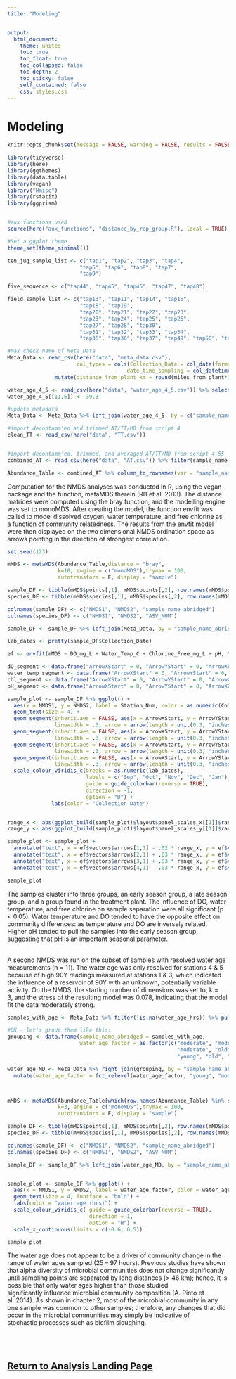 ```yaml
---
title: "Modeling"


output:
  html_document:
    theme: united
    toc: true
    toc_float: true
    toc_collapsed: false
    toc_depth: 2
    toc_sticky: false
    self_contained: false
    css: styles.css
---
```


# Modeling


```r
knitr::opts_chunk$set(message = FALSE, warning = FALSE, results = FALSE, fig.align = 'center')

library(tidyverse)
library(here)
library(ggthemes)
library(data.table)
library(vegan)
library("Hmisc")
library(rstatix)
library(ggprism)


#aux functions used
source(here("aux_functions", "distance_by_rep_group.R"), local = TRUE)

#Set a ggplot theme
theme_set(theme_minimal())

```


```r

ten_jug_sample_list <- c("tap1", "tap2", "tap3", "tap4",
                       "tap5", "tap6", "tap8", "tap7",
                       "tap9")

five_sequence <- c("tap44", "tap45", "tap46", "tap47", "tap48")

field_sample_list <- c("tap13", "tap11", "tap14", "tap15",
                       "tap18", "tap19", 
                       "tap20", "tap21", "tap22", "tap23",
                       "tap23", "tap24", "tap25", "tap26",
                       "tap27", "tap28", "tap30",
                       "tap31", "tap32", "tap33", "tap34",
                       "tap35", "tap36", "tap37", "tap49", "tap50", "tap51", "tap52", "tap53", "tap54")

#max check name of Meta_Data
Meta_Data <- read_csv(here("data", "meta_data.csv"),
                      col_types = cols(Collection_Date = col_date(format = "%m/%d/%y"), date_time_filtering = col_datetime(format = "%m/%d/%y %H:%M"), 
                                      date_time_sampling = col_datetime(format = "%m/%d/%y %H:%M"),                                       date_time_yield_monitor_added = col_datetime(format = "%m/%d/%y %H:%M"))) %>% mutate(Station_Num = fct_relevel(Station_Num, "Post Filtration", "Post Chlorination", "Finished Water", "1", "3", "4", "5")) %>%
               mutate(distance_from_plant_km = round(miles_from_plant*1.61,2)) %>% mutate(Location_Clean = fct_relevel(Location_Clean, "Treatment Plant", "Stn. 1", "Stn. 3", "Stn. 4", "Stn. 5"))

water_age_4_5 <- read_csv(here("data", "water_age_4_5.csv")) %>% select(-Station_Num)
water_age_4_5[[11,6]] <- 39.3

#update metadata
Meta_Data <- Meta_Data %>% left_join(water_age_4_5, by = c("sample_name_abridged" = "sample_name")) %>% group_by(sample_name_abridged) %>% slice(1) %>% filter(sample_name_abridged != "tap12")

#import decontamm'ed and trimmed AT/TT/MD from script 4
clean_TT <- read_csv(here("data", "TT.csv"))


#import decontamm'ed, trimmed, and averaged AT/TT/MD from script 4.55
combined_AT <- read_csv(here("data", "AT.csv")) %>% filter(sample_name_abridged != "tap12")

Abundance_Table <- combined_AT %>% column_to_rownames(var = "sample_name_abridged")
```

Computation for the NMDS analyses was conducted in R, using the vegan package and the\ function, metaMDS therein (RB et al. 2013). The distance matrices were computed using the\ bray function, and the modelling engine was set to monoMDS. After creating the model, the\ function envfit was called to model dissolved oxygen, water temperature, and free chlorine as a\ function of community relatedness. The results from the envfit model were then displayed on the\ two dimensional NMDS ordination space as arrows pointing in the direction of strongest\ correlation.

```r

set.seed(123)

mMDS <- metaMDS(Abundance_Table,distance = "bray", 
                k=10, engine = c("monoMDS"),trymax = 100, 
                autotransform = F, display = "sample")

sample_DF <- tibble(mMDS$points[,1], mMDS$points[,2], row.names(mMDS$points))
species_DF <- tibble(mMDS$species[,1], mMDS$species[,2], row.names(mMDS$species))

colnames(sample_DF) <- c("NMDS1", "NMDS2", "sample_name_abridged")
colnames(species_DF) <- c("NMDS1", "NMDS2", "ASV_NUM")

sample_DF <- sample_DF %>% left_join(Meta_Data, by = "sample_name_abridged")

lab_dates <- pretty(sample_DF$Collection_Date)

ef <- envfit(mMDS ~ DO_mg_L + Water_Temp_C + Chlorine_Free_mg_L + pH, Meta_Data, na.rm = TRUE)

dO_segment <- data.frame("ArrowXStart" = 0, "ArrowYStart" = 0, "ArrowXEnd" = ef$vectors$arrows[1,1], "ArrowYEnd" = ef$vectors$arrows[1,2])
water_temp_segment <- data.frame("ArrowXStart" = 0, "ArrowYStart" = 0, "ArrowXEnd" = ef$vectors$arrows[2,1], "ArrowYEnd" = ef$vectors$arrows[2,2])
chl_segment <- data.frame("ArrowXStart" = 0, "ArrowYStart" = 0, "ArrowXEnd" = ef$vectors$arrows[3,1], "ArrowYEnd" = ef$vectors$arrows[3,2])
pH_segment <- data.frame("ArrowXStart" = 0, "ArrowYStart" = 0, "ArrowXEnd" = ef$vectors$arrows[4,1], "ArrowYEnd" = ef$vectors$arrows[4,2])

sample_plot <- sample_DF %>% ggplot() +
  aes(x = NMDS1, y = NMDS2, label = Station_Num, color = as.numeric(Collection_Date)) +
  geom_text(size = 4) +
  geom_segment(inherit.aes = FALSE, aes(x = ArrowXStart, y = ArrowYStart, xend = ArrowXEnd, yend = ArrowYEnd), data = dO_segment,
               linewidth = .3, arrow = arrow(length = unit(0.3, "inches"))) +
  geom_segment(inherit.aes = FALSE, aes(x = ArrowXStart, y = ArrowYStart, xend = ArrowXEnd, yend = ArrowYEnd), data = water_temp_segment,
               linewidth = .3, arrow = arrow(length = unit(0.3, "inches"))) +
  geom_segment(inherit.aes = FALSE, aes(x = ArrowXStart, y = ArrowYStart, xend = ArrowXEnd, yend = ArrowYEnd), data = chl_segment,
               linewidth = .3, arrow = arrow(length = unit(0.3, "inches"))) +
  geom_segment(inherit.aes = FALSE, aes(x = ArrowXStart, y = ArrowYStart, xend = ArrowXEnd, yend = ArrowYEnd), data = pH_segment,
               linewidth = .3, arrow = arrow(length = unit(0.3, "inches"))) +
  scale_colour_viridis_c(breaks = as.numeric(lab_dates), 
                         labels = c("Sep", "Oct", "Nov", "Dec", "Jan"),
                         guide = guide_colorbar(reverse = TRUE),
                         direction = -1,
                         option = "D") +
              labs(color = "Collection Date") 


range_x <- abs(ggplot_build(sample_plot)$layout$panel_scales_x[[1]]$range$range[1] - ggplot_build(sample_plot)$layout$panel_scales_x[[1]]$range$range[2])
range_y <- abs(ggplot_build(sample_plot)$layout$panel_scales_y[[1]]$range$range[1] - ggplot_build(sample_plot)$layout$panel_scales_y[[1]]$range$range[2])

sample_plot <- sample_plot +
  annotate("text", x = ef$vectors$arrows[1,1] - .02 * range_x, y = ef$vectors$arrows[1,2], label = "A", size = 4) +
  annotate("text", x = ef$vectors$arrows[2,1] + .03 * range_x, y = ef$vectors$arrows[2,2] + .01 * range_y, label = "B", size = 4) +
  annotate("text", x = ef$vectors$arrows[3,1] + .03 * range_x, y = ef$vectors$arrows[3,2] + .02 * range_y, label = "C", size = 4) +
  annotate("text", x = ef$vectors$arrows[4,1] - .03 * range_x, y = ef$vectors$arrows[4,2] - .01 * range_y, label = "D", size = 4)

sample_plot


```

The samples cluster into three groups, an early season group, a late season group, and a group\ found in the treatment plant. The influence of DO, water temperature, and free chlorine on\ sample separation were all significant (p < 0.05). Water temperature and DO tended to have the\ opposite effect on community differences: as temperature and DO are inversely related. Higher\ pH tended to pull the samples into the early season group, suggesting that pH is an important\ seasonal parameter.\
\


A second NMDS was run on the subset of samples with resolved water age measurements (n =\ 11). The water age was only resolved for stations 4 & 5 because of high 90Y readings\ measured at stations 1 & 3, which indicated the influence of a reservoir of 90Y with an unknown,\ potentially variable activity. On the NMDS, the starting number of dimensions was set to, k = 3,\ and the stress of the resulting model was 0.078, indicating that the model fit the data moderately\ strong.


```r
samples_with_age <- Meta_Data %>% filter(!is.na(water_age_hrs)) %>% pull(sample_name_abridged)

#OK - let's group them like this:
grouping <- data.frame(sample_name_abridged = samples_with_age, 
                       water_age_factor = as.factor(c("moderate", "moderate", "young", "old", 
                                                      "moderate", "old", "young", "moderate", 
                                                      "young", "old", "young")))

water_age_MD <- Meta_Data %>% right_join(grouping, by = "sample_name_abridged") %>%
  mutate(water_age_factor = fct_relevel(water_age_factor, "young", "moderate", "old"))



mMDS <- metaMDS(Abundance_Table[which(row.names(Abundance_Table) %in% samples_with_age), ],distance = "bray", 
                k=3, engine = c("monoMDS"),trymax = 100, 
                autotransform = F, display = "sample")

sample_DF <- tibble(mMDS$points[,1], mMDS$points[,2], row.names(mMDS$points))
species_DF <- tibble(mMDS$species[,1], mMDS$species[,2], row.names(mMDS$species))

colnames(sample_DF) <- c("NMDS1", "NMDS2", "sample_name_abridged")
colnames(species_DF) <- c("NMDS1", "NMDS2", "ASV_NUM")

sample_DF <- sample_DF %>% left_join(water_age_MD, by = "sample_name_abridged")


sample_plot <- sample_DF %>% ggplot() +
  aes(x = NMDS1, y = NMDS2, label = water_age_factor, color = water_age_hrs) +
  geom_text(size = 4, fontface = "bold") +
  labs(color = "water age (hrs)") +
  scale_colour_viridis_c( guide = guide_colorbar(reverse = TRUE),
                          direction = 1,
                          option = "H") +
  scale_x_continuous(limits = c(-0.6, 0.5))

sample_plot
```

The water age does not appear to be a driver of community change in the range of water ages\ sampled (25 – 97 hours). Previous studies have shown that alpha diversity of microbial\ communities does not change significantly until sampling points are separated by long distances\ (> 46 km); hence, it is possible that only water ages higher than those studied significantly\ influence microbial community composition (A. Pinto et al. 2014). As shown in chapter 2, most\ of the microbial community in any one sample was common to other samples; therefore, any\ changes that did occur in the microbial communities may simply be indicative of stochastic\ processes such as biofilm sloughing.

<br>
<br>

## [Return to Analysis Landing Page](index.html)

<div class="tocify-extend-page" data-unique="tocify-extend-page" style="height: 0;"></div>
